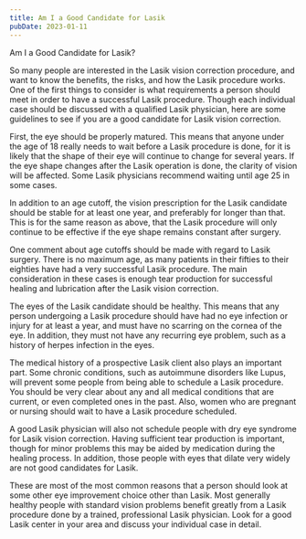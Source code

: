 ```yaml
---
title: Am I a Good Candidate for Lasik
pubDate: 2023-01-11
---
```


Am I a Good Candidate for Lasik?

So many people are interested in the Lasik vision correction procedure, and want to know the benefits, the risks, and how the Lasik procedure works.  One of the first things to consider is what requirements a person should meet in order to have a successful Lasik procedure.  Though each individual case should be discussed with a qualified Lasik physician, here are some guidelines to see if you are a good candidate for Lasik vision correction.

First, the eye should be properly matured.  This means that anyone under the age of 18 really needs to wait before a Lasik procedure is done, for it is likely that the shape of their eye will continue to change for several years.  If the eye shape changes after the Lasik operation is done, the clarity of vision will be affected.  Some Lasik physicians recommend waiting until age 25 in some cases.

In addition to an age cutoff, the vision prescription for the Lasik candidate should be stable for at least one year, and preferably for longer than that.  This is for the same reason as above, that the Lasik procedure will only continue to be effective if the eye shape remains constant after surgery.

One comment about age cutoffs should be made with regard to Lasik surgery.  There is no maximum age, as many patients in their fifties to their eighties have had a very successful Lasik procedure.  The main consideration in these cases is enough tear production for successful healing and lubrication after the Lasik vision correction.

The eyes of the Lasik candidate should be healthy.  This means that any person undergoing a Lasik procedure should have had no eye infection or injury for at least a year, and must have no scarring on the cornea of the eye.  In addition, they must not have any recurring eye problem, such as a history of herpes infection in the eyes.

The medical history of a prospective Lasik client also plays an important part.  Some chronic conditions, such as autoimmune disorders like Lupus, will prevent some people from being able to schedule a Lasik procedure.  You should be very clear about any and all medical conditions that are current, or even completed ones in the past.  Also, women who are pregnant or nursing should wait to have a Lasik procedure scheduled.

A good Lasik physician will also not schedule people with dry eye syndrome for Lasik vision correction.  Having sufficient tear production is important, though for minor problems this may be aided by medication during the healing process.  In addition, those people with eyes that dilate very widely are not good candidates for Lasik.  

These are most of the most common reasons that a person should look at some other eye improvement choice other than Lasik.  Most generally healthy people with standard vision problems benefit greatly from a Lasik procedure done by a trained, professional Lasik physician.  Look for a good Lasik center in your area and discuss your individual case in detail.